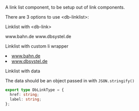 

<Meta title="Navigation/Linklist/Intro" />

A link list component, to be setup out of link components.

There are 3 options to use &lt;db-linklist&gt;:

<db-headline>Linklist with &lt;db-link&gt;</db-headline>

<Canvas>
  <db-linklist>
    <db-link href="https://www.bahn.de/">www.bahn.de</db-link>
    <db-link href="https://www.dbsystel.de/">www.dbsystel.de</db-link>
  </db-linklist>
</Canvas>

<db-headline>Linklist with custom li wrapper</db-headline>

<Canvas>
  <db-linklist>
    <li>
      <a href="https://www.bahn.de/">www.bahn.de</a>
    </li>
    <li>
      <a href="https://www.dbsystel.de/">www.dbsystel.de</a>
    </li>
  </db-linklist>
</Canvas>

<db-headline>Linklist with data</db-headline>

<Canvas>
  <db-linklist data={mockDataWebsites()} />
</Canvas>

The data should be an object passed in with `JSON.stringify()`

```typescript
export type DbLinkType = {
  href: string;
  label: string;
};
```

<Readme />
